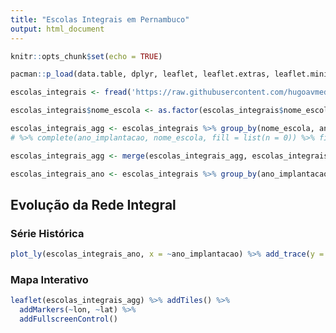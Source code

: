 ```yaml
---
title: "Escolas Integrais em Pernambuco"
output: html_document
---
```


```r
knitr::opts_chunk$set(echo = TRUE)

pacman::p_load(data.table, dplyr, leaflet, leaflet.extras, leaflet.minicharts, plotly, rgdal, tidyr) # carregar os pacotes

escolas_integrais <- fread('https://raw.githubusercontent.com/hugoavmedeiros/cp_com_r/master/bases_tratadas/escolas_tempo_integral_v2.csv', encoding = 'Latin-1', dec = ',') # carregar a base de dados

escolas_integrais$nome_escola <- as.factor(escolas_integrais$nome_escola) # conversão de dados

escolas_integrais_agg <- escolas_integrais %>% group_by(nome_escola, ano_implantacao, .drop=FALSE) %>% summarise(n = n()) %>% na.omit() 
# %>% complete(ano_implantacao, nome_escola, fill = list(n = 0)) %>% filter(nome_escola != '') %>% distinct()

escolas_integrais_agg <- merge(escolas_integrais_agg, escolas_integrais, by = 'nome_escola') %>% select(!ano_implantacao.y) %>% distinct()

escolas_integrais_ano <- escolas_integrais %>% group_by(ano_implantacao) %>% summarise(n = n()) %>% mutate(n_ant = lag(n, 10L))

```

## Evolução da Rede Integral

### Série Histórica

```r

plot_ly(escolas_integrais_ano, x = ~ano_implantacao) %>% add_trace(y = ~n_ant, name = 'década anterior', mode = 'lines+markers') %>% add_trace(y = ~n, name = 'ano', mode = 'lines+markers')

```

### Mapa Interativo

```r

leaflet(escolas_integrais_agg) %>% addTiles() %>%
  addMarkers(~lon, ~lat) %>%
  addFullscreenControl()

```

